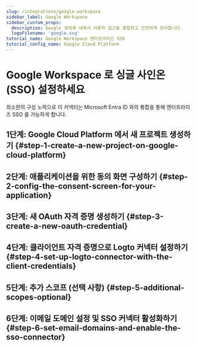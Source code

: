 ```yaml
---
slug: /integrations/google-workspace
sidebar_label: Google Workspace
sidebar_custom_props:
  description: Google 생태계 내에서 사용자 접근을 통합하고 안전하게 관리합니다.
  logoFilename: 'google.svg'
tutorial_name: Google Workspace 엔터프라이즈 SSO
tutorial_config_name: Google Cloud Platform
---
```




# Google Workspace 로 싱글 사인온 (SSO) 설정하세요

최소한의 구성 노력으로 이 커넥터는 Microsoft Entra ID 와의 통합을 통해 엔터프라이즈 SSO 를 가능하게 합니다.

<GuideTip />

## 1단계: Google Cloud Platform 에서 새 프로젝트 생성하기 \{#step-1-create-a-new-project-on-google-cloud-platform}

<Step1 />

## 2단계: 애플리케이션을 위한 동의 화면 구성하기 \{#step-2-config-the-consent-screen-for-your-application}

<Step2 />

## 3단계: 새 OAuth 자격 증명 생성하기 \{#step-3-create-a-new-oauth-credential}

<Step3 />

## 4단계: 클라이언트 자격 증명으로 Logto 커넥터 설정하기 \{#step-4-set-up-logto-connector-with-the-client-credentials}

<Step4 />

## 5단계: 추가 스코프 (선택 사항) \{#step-5-additional-scopes-optional}

<Step5 />

## 6단계: 이메일 도메인 설정 및 SSO 커넥터 활성화하기 \{#step-6-set-email-domains-and-enable-the-sso-connector}

<Step6 />
